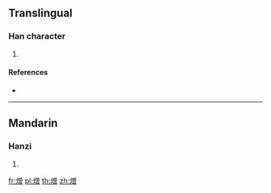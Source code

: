 {{character info/new}}
==Translingual==

===Han character===
{{Han char|rn=86|rad=火|as=12|sn=16|four=|canj=FCWA}}

# {{defn|Han|sort=火12}}

====References====
* {{Han ref|kx=0681.180|dkj=19377|hdz=32235.060|uh=71B7|ud=29111}}

----

==Mandarin==

===Hanzi===
{{cmn-hanzi|pin=[[zēng]] ([[zeng1]])|wg=tseng<sup>1</sup>}}

# {{defn|lang=cmn|sort=火12}}

[[fr:熷]]
[[pl:熷]]
[[th:熷]]
[[zh:熷]]